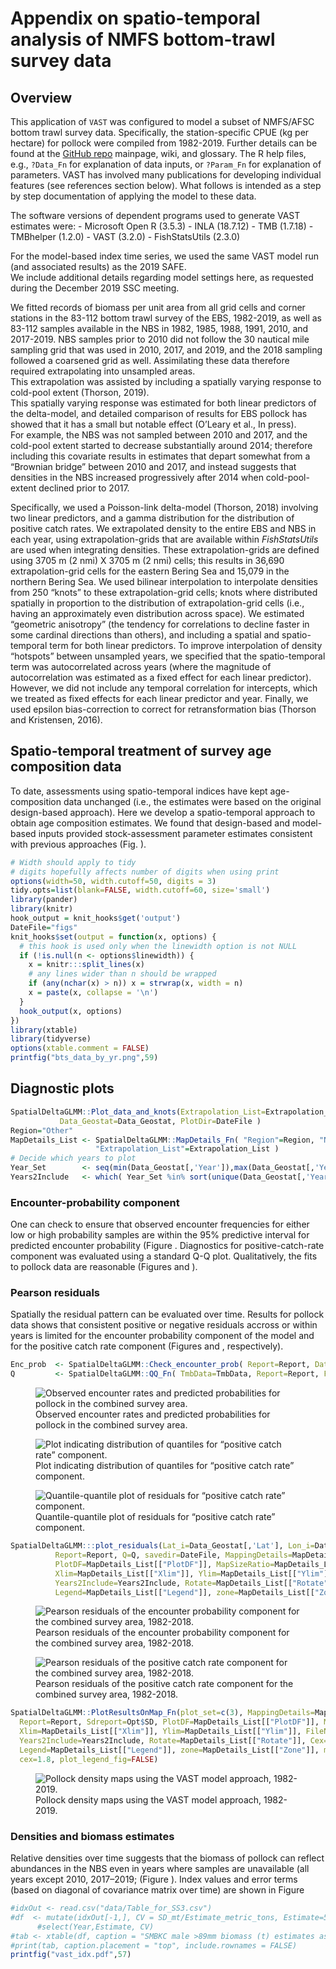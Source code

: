 # Appendix on spatio-temporal analysis of NMFS bottom-trawl survey data

## Overview 

This application of `VAST` was configured to model a subset of
NMFS/AFSC bottom trawl survey data.  Specifically, the station-specific CPUE
(kg per hectare) for pollock were compiled from 1982-2019. Further details can
be found at the [GitHub repo](https://github.com/james- thorson/VAST/#description) 
mainpage, wiki, and glossary.  The R help files,
e.g., `?Data_Fn` for explanation of data inputs, or `?Param_Fn` for
explanation of parameters. VAST has involved many publications for developing
individual features (see references section below). What follows is intended
as  a step by step documentation of applying the model to these data.

The software versions of dependent programs used to generate VAST estimates were:
  - Microsoft Open R (3.5.3)
  - INLA (18.7.12)
  - TMB (1.7.18)
  - TMBhelper (1.2.0)
  - VAST (3.2.0)
  - FishStatsUtils (2.3.0)

For the model-based index time series, we used the same VAST model run (and associated results) as the 2019 SAFE.  
We include additional details regarding model settings here, as requested during the December 2019 SSC meeting.

We fitted records of biomass per unit area from all grid cells and corner stations in the 83-112 
bottom trawl survey of the EBS, 1982-2019, as well as 83-112 samples available in the NBS in 
1982, 1985, 1988, 1991, 2010, and 2017-2019.  NBS samples prior to 2010 did not follow the 30 
nautical mile sampling grid that was used in 2010, 2017, and 2019, and the 2018 sampling followed 
a coarsened grid as well.  Assimilating these data therefore required extrapolating into unsampled areas.  
This extrapolation was assisted by including a spatially varying response to cold-pool extent (Thorson, 2019).  
This spatially varying response was estimated for both linear predictors of the delta-model, and detailed 
comparison of results for EBS pollock has showed that it has a small but notable effect (O’Leary et al., In press).  
For example, the NBS was not sampled between 2010 and 2017, and the cold-pool extent started to decrease 
substantially around 2014; therefore including this covariate results in estimates that depart somewhat 
from a “Brownian bridge” between 2010 and 2017, and instead suggests that densities in the NBS increased 
progressively after 2014 when cold-pool-extent declined prior to 2017.  

Specifically, we used a Poisson-link delta-model (Thorson, 2018) involving two linear predictors, 
and a gamma distribution for the distribution of positive catch rates.  We extrapolated density to 
the entire EBS and NBS in each year, using extrapolation-grids that are available within _FishStatsUtils_ 
are used when integrating densities.  These extrapolation-grids are defined using 3705 m 
(2 nmi) X 3705 m (2 nmi) cells;  this results in 36,690 extrapolation-grid cells for the 
eastern Bering Sea and 15,079 in the northern Bering Sea.  We used bilinear interpolation 
to interpolate densities from 250 “knots” to these extrapolation-grid cells; knots where 
distributed spatially in proportion to the distribution of extrapolation-grid cells (i.e., 
having an approximately even distribution across space).  We estimated “geometric anisotropy” 
(the tendency for correlations to decline faster in some cardinal directions than others), and 
including a spatial and spatio-temporal term for both linear predictors.  To improve interpolation 
of density “hotspots” between unsampled years, we specified that the spatio-temporal term was 
autocorrelated across years (where the magnitude of autocorrelation was estimated as a fixed 
effect for each linear predictor).  However, we did not include any temporal correlation for 
intercepts, which we treated as fixed effects for each linear predictor and year.  Finally, 
we used epsilon bias-correction to correct for retransformation bias (Thorson and Kristensen, 2016).  


## Spatio-temporal treatment of survey age composition data 
To date, assessments using spatio-temporal indices have kept 
age-composition data unchanged (i.e., the estimates were based on the
original design-based approach). Here we develop a spatio-temporal approach to
obtain age composition estimates. We found that design-based and model-based
inputs provided stock-assessment parameter estimates consistent with previous
approaches (Fig. \ref{fig:vastage}).

```r
# Width should apply to tidy
# digits hopefully affects number of digits when using print
options(width=50, width.cutoff=50, digits = 3) 
tidy.opts=list(blank=FALSE, width.cutoff=60, size='small')
library(pander)
library(knitr)
hook_output = knit_hooks$get('output')
DateFile="figs"
knit_hooks$set(output = function(x, options) {
  # this hook is used only when the linewidth option is not NULL
  if (!is.null(n <- options$linewidth)) {
    x = knitr:::split_lines(x)
    # any lines wider than n should be wrapped
    if (any(nchar(x) > n)) x = strwrap(x, width = n)
    x = paste(x, collapse = '\n')
  }
  hook_output(x, options)
})
library(xtable)
library(tidyverse)
options(xtable.comment = FALSE)
printfig("bts_data_by_yr.png",59)
```

## Diagnostic plots

```r
SpatialDeltaGLMM::Plot_data_and_knots(Extrapolation_List=Extrapolation_List, Spatial_List=Spatial_List, 
           Data_Geostat=Data_Geostat, PlotDir=DateFile )
Region="Other"
MapDetails_List <- SpatialDeltaGLMM::MapDetails_Fn( "Region"=Region, "NN_Extrap"=Spatial_List$PolygonList$NN_Extrap, 
                   "Extrapolation_List"=Extrapolation_List )
# Decide which years to plot                                                   
Year_Set        <- seq(min(Data_Geostat[,'Year']),max(Data_Geostat[,'Year']))
Years2Include   <- which( Year_Set %in% sort(unique(Data_Geostat[,'Year'])))
```

### Encounter-probability component
One can check to ensure that observed encounter frequencies for either low or high
probability samples are within the 95% predictive interval for predicted
encounter probability (Figure \ref{fig:encounter}. 
Diagnostics for positive-catch-rate component was evaluated using a standard Q-Q plot. 
Qualitatively, the fits to pollock data are reasonable (Figures \ref{fig:eq1} and \ref{fig:qq2}).

### Pearson residuals
Spatially the residual pattern can be evaluated over time. Results for pollock data shows that consistent positive or negative 
residuals accross or within years is limited for the encounter probability component of the model and 
for the positive catch rate component (Figures \ref{fig:pearson1} and \ref{fig:pearson2}, respectively).


```r
Enc_prob  <- SpatialDeltaGLMM::Check_encounter_prob( Report=Report, Data_Geostat=Data_Geostat, DirName=DateFile)
Q         <- SpatialDeltaGLMM::QQ_Fn( TmbData=TmbData, Report=Report, FileName_PP=paste0(DateFile,"Posterior_Predictive.jpg"), FileName_Phist=paste0(DateFile,"Posterior_Predictive-Histogram.jpg"), FileName_QQ=paste0(DateFile,"Q-Q_plot.jpg"), FileName_Qhist=paste0(DateFile,"Q-Q_hist.jpg")) 
```

![ Observed encounter rates and predicted probabilities for pollock in the combined survey area. \label{fig:encounter}](figs/Diag--Encounter_prob.png)


![ Plot indicating distribution of quantiles for "positive catch rate" component. \label{fig:eq1}](figs/Q-Q_hist.jpg)

![ Quantile-quantile plot of residuals for "positive catch rate" component. \label{fig:qq2}](figs/Q-Q_plot.jpg)


```r
SpatialDeltaGLMM:::plot_residuals(Lat_i=Data_Geostat[,'Lat'], Lon_i=Data_Geostat[,'Lon'], TmbData=TmbData, 
          Report=Report, Q=Q, savedir=DateFile, MappingDetails=MapDetails_List[["MappingDetails"]], 
          PlotDF=MapDetails_List[["PlotDF"]], MapSizeRatio=MapDetails_List[["MapSizeRatio"]], 
          Xlim=MapDetails_List[["Xlim"]], Ylim=MapDetails_List[["Ylim"]], FileName=DateFile, Year_Set=Year_Set, 
          Years2Include=Years2Include, Rotate=MapDetails_List[["Rotate"]], Cex=MapDetails_List[["Cex"]], 
          Legend=MapDetails_List[["Legend"]], zone=MapDetails_List[["Zone"]], mar=c(0,0,2,0), oma=c(3.5,3.5,0,0), cex=1.8)
```
![Pearson residuals of the encounter probability component for the combined survey area, 1982-2018. \label{fig:pearson1}](figs/maps--encounter_pearson_resid.png)

![Pearson residuals of the positive catch rate component for the combined survey area, 1982-2018. \label{fig:pearson2}](figs/maps--catchrate_pearson_resid.png)

```r
SpatialDeltaGLMM::PlotResultsOnMap_Fn(plot_set=c(3), MappingDetails=MapDetails_List[["MappingDetails"]], 
  Report=Report, Sdreport=Opt$SD, PlotDF=MapDetails_List[["PlotDF"]], MapSizeRatio=MapDetails_List[["MapSizeRatio"]], 
  Xlim=MapDetails_List[["Xlim"]], Ylim=MapDetails_List[["Ylim"]], FileName=DateFile, Year_Set=Year_Set, 
  Years2Include=Years2Include, Rotate=MapDetails_List[["Rotate"]], Cex=MapDetails_List[["Cex"]], 
  Legend=MapDetails_List[["Legend"]], zone=MapDetails_List[["Zone"]], mar=c(0,0,2,0), oma=c(3.5,3.5,0,0), 
  cex=1.8, plot_legend_fig=FALSE)
```
![ Pollock density maps  using the VAST model approach, 1982-2019. \label{fig:density}](figs/Dens.png)


### Densities and biomass estimates 

Relative densities over time suggests that the biomass of pollock can reflect
abundances in the NBS even in years where samples are unavailable (all years
except 2010, 2017--2019; (Figure \ref{fig:density}). Index values and error terms
(based on diagonal of covariance matrix over time) are shown in Figure \ref{fig:vast_idx}


```r
#idxOut <- read.csv("data/Table_for_SS3.csv")
#df  <- mutate(idxOut[-1,], CV = SD_mt/Estimate_metric_tons, Estimate=5763*Estimate_metric_tons/mean(Estimate_metric_tons) ) %>%
      #select(Year,Estimate, CV)
#tab <- xtable(df, caption = "SMBKC male >89mm biomass (t) estimates as derived from the VAST modeling framework.", label = "tab:smbkc_biomass", digits = c(0,0,1,3))
#print(tab, caption.placement = "top", include.rownames = FALSE)
printfig("vast_idx.pdf",57)
```



